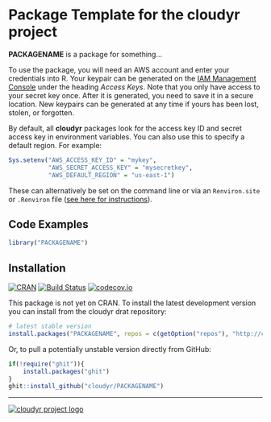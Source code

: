# Package Template for the cloudyr project #

**PACKAGENAME** is a package for something...

To use the package, you will need an AWS account and enter your credentials into R. Your keypair can be generated on the [IAM Management Console](https://console.aws.amazon.com/iam/home?#security_credential) under the heading *Access Keys*. Note that you only have access to your secret key once. After it is generated, you need to save it in a secure location. New keypairs can be generated at any time if yours has been lost, stolen, or forgotten. 

By default, all **cloudyr** packages look for the access key ID and secret access key in environment variables. You can also use this to specify a default region. For example:

```R
Sys.setenv("AWS_ACCESS_KEY_ID" = "mykey",
           "AWS_SECRET_ACCESS_KEY" = "mysecretkey",
           "AWS_DEFAULT_REGION" = "us-east-1")
```

These can alternatively be set on the command line or via an `Renviron.site` or `.Renviron` file ([see here for instructions](https://cran.r-project.org/web/packages/httr/vignettes/api-packages.html)).


## Code Examples ##

```R
library("PACKAGENAME")
```


## Installation ##

[![CRAN](http://www.r-pkg.org/badges/version/PACKAGENAME)](https://cran.r-project.org/package=PACKAGENAME)
[![Build Status](https://travis-ci.org/cloudyr/PACKAGENAME.png?branch=master)](https://travis-ci.org/cloudyr/PACKAGENAME)
[![codecov.io](https://codecov.io/github/cloudyr/PACKAGENAME/coverage.svg?branch=master)](https://codecov.io/github/cloudyr/PACKAGENAME?branch=master)

This package is not yet on CRAN. To install the latest development version you can install from the cloudyr drat repository:

```R
# latest stable version
install.packages("PACKAGENAME", repos = c(getOption("repos"), "http://cloudyr.github.io/drat"))
```

Or, to pull a potentially unstable version directly from GitHub:

```R
if(!require("ghit")){
    install.packages("ghit")
}
ghit::install_github("cloudyr/PACKAGENAME")
```


---
[![cloudyr project logo](https://i.imgur.com/JHS98Y7.png)](https://github.com/cloudyr)
